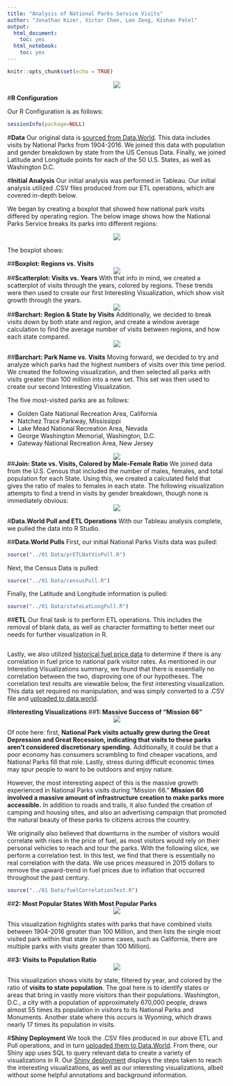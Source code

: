 ```yaml
---
title: "Analysis of National Parks Service Visits"
author: "Jonathan Kizer, Victor Chen, Leo Zeng, Kishan Patel"
output:
  html_document:
    toc: yes
  html_notebook:
    toc: yes
---
```


```r
knitr::opts_chunk$set(echo = TRUE)
```
<center>![](../00 Doc/grandcanyon.jpg)</center>


#**R Configuration**

Our R Configuration is as follows:
```r
sessionInfo(package=NULL)
```

#**Data**
Our original data is [sourced from Data.World](https://data.world/inform8n/us-national-parks-visitation-1904-2016-with-boundaries). This data includes visits by National Parks from 1904-2016. We joined this data with population and gender breakdown by state from the US Census Data. Finally, we joined Latitude and Longitude points for each of the 50 U.S. States, as well as Washington D.C.

#**Initial Analysis**
Our initial analysis was performed in Tableau. Our initial analysis utilized .CSV files produced from our ETL operations, which are covered in-depth below.

We began by creating a boxplot that showed how national park visits differed by operating region. The below image shows how the National Parks Service breaks its parks into different regions:

<center>![](../03 Visualizations/natparksorg.png)</center>
 
The boxplot shows:

##**Boxplot: Regions vs. Visits**
<center>![](../03 Visualizations/TableauFinal6.png)</center>

##**Scatterplot: Visits vs. Years**
With that info in mind, we created a scatterplot of visits through the years, colored by regions. These trends were then used to create our first Interesting Visualization, which show visit growth through the years.
<center>![](../03 Visualizations/TableauFinal9.png)</center>

##**Barchart: Region & State by Visits**
Additionally, we decided to break visits down by both state and region, and create a window average calculation to find the average number of visits between regions, and how each state compared.
<center>![](../03 Visualizations/FinalTableau7.png)</center>

##**Barchart: Park Name vs. Visits**
Moving forward, we decided to try and analyze which parks had the highest numbers of visits over this time period. We created the following visualization, and then selected all parks with visits greater than 100 million into a new set. This set was then used to create our second Interesting Visualization.

The five most-visited parks are as follows:

  * Golden Gate National Recreation Area, California
  * Natchez Trace Parkway, Mississippi
  * Lake Mead National Recreation Area, Nevada
  * George Washington Memorial, Washington, D.C.
  * Gateway National Recreation Area, New Jersey

<center>![](../03 Visualizations/FinalTableau2.png)</center>

##**Join: State vs. Visits, Colored by Male-Female Ratio**
We joined data from the U.S. Census that included the number of males, females, and total population for each State. Using this, we created a calculated field that gives the ratio of males to females in each state. The following visualization attempts to find a trend in visits by gender breakdown, though none is immediately obvious:
<center>![](../03 Visualizations/TableauFinal11.png)</center>

#**Data.World Pull and ETL Operations**
With our Tableau analysis complete, we pulled the data into R Studio.

##**Data.World Pulls**
First, our initial National Parks Visits data was pulled:
```r
source("../01 Data/prETLNatVisPull.R")
```

Next, the Census Data is pulled:
```r
source("../01 Data/censusPull.R")
```

Finally, the Latitude and Longitude information is pulled:
```r
source("../01 Data/stateLatLongPull.R")
```

##**ETL**
Our final task is to perform ETL operations. This includes the removal of blank data, as well as character formatting to better meet our needs for further visualization in R.
```r
```

Lastly, we also utilized [historical fuel price data](https://energy.gov/eere/vehicles/downloads/fact-915-march-7-2016-average-historical-annual-gasoline-pump-price-1929) to determine if there is any correlation in fuel price to national park visitor rates. As mentioned in our Interesting Visualizations summary, we found that there is essentially no correlation between the two, disproving one of our hypotheses. The correlation test results are viewable below, the first interesting visualization. This data set required no manipulation, and was simply converted to a .CSV file and [uploaded to data.world](https://data.world/jonathankkizer/s-17-dv-final-project).

#**Interesting Visualizations**
##**1: Massive Success of "Mission 66"**
<center>![](../03 Visualizations/FinalTableau1[victor].png)</center>

Of note here: first, **National Park visits actually grew during the Great Depression and Great Recession, indicating that visits to these parks aren't considered discretionary spending.** Additionally, it could be that a poor economy has consumers scrambling to find cheaper vacations, and National Parks fill that role. Lastly, stress during difficult economic times may spur people to want to be outdoors and enjoy nature.

However, the most interesting aspect of this is the massive growth experienced in National Parks visits during "Mission 66." **Mission 66 involved a massive amount of infrastructure creation to make parks more accessible.** In addition to roads and trails, it also funded the creation of camping and housing sites, and also an advertising campaign that promoted the natural beauty of these parks to citizens across the country.

We originally also believed that downturns in the number of visitors would correlate with rises in the price of fuel, as most visitors would rely on their personal vehicles to reach and tour the parks. With the following slice, we perform a correlation test. In this test, we find that there is essentially no real correlation with the data. We use prices measured in 2015 dollars to remove the upward-trend in fuel prices due to inflation that occurred throughout the past century.

```r
source("../01 Data/fuelCorrelationTest.R")
```

##**2: Most Popular States With Most Popular Parks**
<center>![](../03 Visualizations/FinalTableau3.png)</center>

This visualization highlights states with parks that have combined visits between 1904-2016 greater than 100 Million, and then lists the single most visited park within that state (in some cases, such as California, there are multiple parks with visits greater than 100 Million).

##**3: Visits to Population Ratio**
<center>![](../03 Visualizations/TableauFinal12.png)</center>

This visualization shows visits by state, filtered by year, and colored by the ratio of **visits to state population**. The goal here is to identify states or areas that bring in vastly more visitors than their populations. Washington, D.C., a city with a population of approximately 670,000 people, draws almost 55 times its population in visitors to its National Parks and Monuments. Another state where this occurs is Wyoming, which draws nearly 17 times its population in visits. 

#**Shiny Deployment**
We took the .CSV files produced in our above ETL and Pull operations, and in turn [uploaded them to Data.World](https://data.world/jonathankkizer/s-17-dv-final-project). From there, our Shiny app uses SQL to query relevant data to create a variety of visualizations in R. Our [Shiny deployment](https://jonathankizer.shinyapps.io/DVFinal/) displays the steps taken to reach the interesting visualizations, as well as our interesting visualizations, albeit without some helpful annotations and background information.